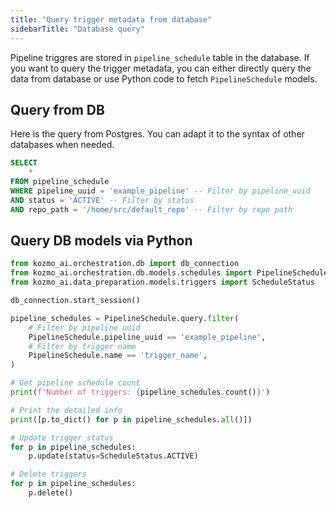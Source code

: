 ```yaml
---
title: "Query trigger metadata from database"
sidebarTitle: "Database query"
---
```


Pipeline triggres are stored in `pipeline_schedule` table in the database. If you want to query
the trigger metadata, you can either directly query the data from database or use Python code
to fetch `PipelineSchedule` models.

## Query from DB
Here is the query from Postgres. You can adapt it to the syntax of other databases when needed.
```sql
SELECT
    *
FROM pipeline_schedule
WHERE pipeline_uuid = 'example_pipeline' -- Filter by pipeline_uuid
AND status = 'ACTIVE' -- Filter by status
AND repo_path = '/home/src/default_repo' -- Filter by repo path
```

## Query DB models via Python
```python
from kozmo_ai.orchestration.db import db_connection
from kozmo_ai.orchestration.db.models.schedules import PipelineSchedule
from kozmo_ai.data_preparation.models.triggers import ScheduleStatus

db_connection.start_session()

pipeline_schedules = PipelineSchedule.query.filter(
    # Filter by pipeline uuid
    PipelineSchedule.pipeline_uuid == 'example_pipeline',
    # Filter by trigger name
    PipelineSchedule.name == 'trigger_name',
)

# Get pipeline schedule count
print(f'Number of triggers: {pipeline_schedules.count()}')

# Print the detailed info
print([p.to_dict() for p in pipeline_schedules.all()])

# Update trigger status
for p in pipeline_schedules:
    p.update(status=ScheduleStatus.ACTIVE)

# Delete triggers
for p in pipeline_schedules:
    p.delete()
```